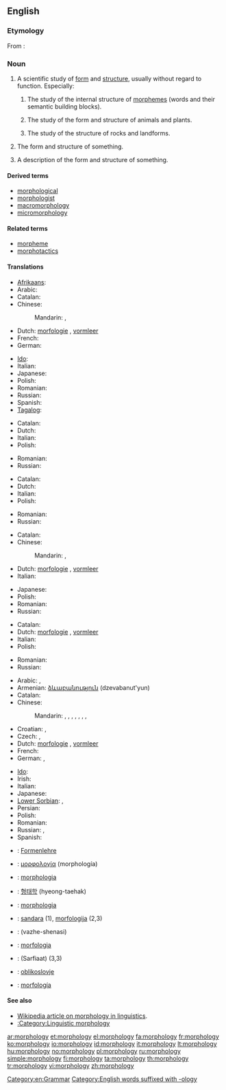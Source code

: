 ==English==

===Etymology===
From {{etyl|grc}}: {{prefix|morpho|-logy|lang=en}}

===Noun===
{{wikipedia}}
{{en-noun|morpholog|ies|-}}

# {{uncountable}} A scientific study of [[form]] and [[structure]], usually without regard to function. Especially:
## {{linguistics}} The study of the internal structure of [[morpheme]]s (words and their semantic building blocks).
## {{biology}} The study of the form and structure of animals and plants.
## {{geology}} The study of the structure of rocks and landforms.
# {{countable}} The form and structure of something.
# {{countable}} A description of the form and structure of something.

====Derived terms====
* [[morphological]]
* [[morphologist]]
* [[macromorphology]]
* [[micromorphology]]

====Related terms====
* [[morpheme]]
* [[morphotactics]]

====Translations====
{{trans-top|a scientific study of form and structure}}
* [[Afrikaans]]: {{t-|af|morfologie|xs=Afrikaans}}
* Arabic: {{t|ar|مورفولوجيا|f|tr=murfulujya}}
* Catalan: {{t|ca|morfologia|f}}
* Chinese:
*: Mandarin: {{t-|cmn|形態學|sc=Hani}},  {{t-|cmn|形态学|tr=xíngtàixué|sc=Hani}}
* Dutch: [[morfologie]] {{f}}, [[vormleer]]
* French: {{t+|fr|morphologie|f}}
* German: {{t+|de|Morphologie|f}}
{{trans-mid}}
* [[Ido]]: {{t+|io|morfologio|xs=Ido}}
* Italian: {{t+|it|morfologia|f}}
* Japanese: {{t-|ja|形態学|tr=けいたいがく, keitaigaku}}
* Polish: {{t-|pl|morfologia|f}}
* Romanian: {{t|ro|morfologie|f}}
* Russian: {{t+|ru|морфология|f|tr=morfológija}}
* Spanish: {{t+|es|morfología|f}}
* [[Tagalog]]: {{t|tl|putang ina}}
{{trans-bottom}}

{{trans-top|the form and structure of something}}
* Catalan: {{t|ca|morfologia|f}}
* Dutch: {{t+|nl|morfologie|f}}
* Italian: {{t+|it|morfologia|f}}
* Polish: {{t-|pl|morfologia|f}}
{{trans-mid}}
* Romanian: {{t|ro|morfologie|f}}
* Russian: {{t+|ru|морфология|f|tr=morfológija}}
{{trans-bottom}}

{{trans-top|a description of the form and structure of something}}
* Catalan: {{t|ca|morfologia|f}}
* Dutch: {{t+|nl|morfologie|f}}
* Italian: {{t+|it|morfologia}}
* Polish: {{t-|pl|morfologia|f}}
{{trans-mid}}
* Romanian: {{t|ro|morfologie|f}}
* Russian: {{t+|ru|морфология|f|tr=morfológija}}
{{trans-bottom}}

{{trans-top|biological study of the form and structure}}
* Catalan: {{t|ca|morfologia|f}}
* Chinese:
*: Mandarin: {{t-|cmn|形態學|sc=Hani}},  {{t-|cmn|形态学|tr=xíngtàixué|sc=Hani}}
* Dutch: [[morfologie]] {{f}}, [[vormleer]]
* Italian: {{t+|it|morfologia|f}}
{{trans-mid}}
* Japanese: {{t-|ja|形態学|tr=けいたいがく, keitaigaku}}
* Polish: {{t-|pl|morfologia|f}}
* Romanian: {{t|ro|morfologie|f}}
* Russian: {{t+|ru|морфология|f|tr=morfológija}}
{{trans-bottom}}

{{trans-top|geological study of the form and structure}}
* Catalan: {{t|ca|morfologia|f}}
* Dutch: [[morfologie]] {{f}}, [[vormleer]]
* Italian: {{t+|it|morfologia}}
* Polish: {{t-|pl|morfologia|f}}
{{trans-mid}}
* Romanian: {{t|ro|morfologie|f}}
* Russian: {{t+|ru|морфология|f|tr=morfológija}}
{{trans-bottom}}

{{trans-top|linguistic study of the form and structure}}
* Arabic: {{t|ar|صرف|m|tr=Sarf}},  {{t|ar|مورفولوجيا|f|tr=murfulujya}}
* Armenian: [[ձևաբանություն]] (dzevabanut'yun)
* Catalan: {{t|ca|morfologia|f}}
* Chinese:
*: Mandarin: {{t-|cmn|形態學|sc=Hani}},  {{t-|cmn|形态学|tr=xíngtàixué|sc=Hani}},  {{t|cmn|構詞學|sc=Hani}},  {{t|cmn|构词学|tr=gòucíxué|sc=Hani}},  {{t|cmn|詞型變化|sc=Hani}},  {{t|cmn|词型变化|tr=cíxíngbiànhuà|sc=Hani}},  {{t|cmn|語形學|sc=Hani}},  {{t|cmn|语形学|tr=yǔxíngxué|sc=Hani}}
* Croatian: {{t|hr|oblikoslovlje|n}},  {{t+|hr|morfologija|f}}
* Czech: {{t-|cs|morfologie|f}}, {{t-|cs|tvarosloví|n}}
* Dutch: [[morfologie]] {{f}}, [[vormleer]]
* French: {{t+|fr|morphologie|f}}
* German: {{t+|de|Morphologie|f}},  {{t|de|Wortbildung|f}}
{{trans-mid}}
* [[Ido]]: {{t+|io|morfologio|xs=Ido}}
* Irish: {{t|ga|moirfeolaíocht|f|xs=Irish}}
* Italian: {{t+|it|morfologia|f}}
* Japanese: {{t-|ja|形態論|tr=けいたいろん, keitairon}}
* [[Lower Sorbian]]: {{tø|dsb|słowoskład|m}},  {{tø|dsb|morfologija |f}}
* Persian: {{t|fa|صرف|xs=Persian}}
* Polish: {{t-|pl|morfologia|f}}
* Romanian: {{t|ro|morfologie|f}}
* Russian: {{t+|ru|морфология|f|tr=morfológija}},  {{t|ru|словообразование|n|tr=slovoobrazovánije}}
* Spanish: {{t+|es|morfología|f}}
{{trans-bottom}}

{{checktrans-top}}
* {{ttbc|de}}: [[Formenlehre]] {{f}}
* {{ttbc|el}}: [[μορφολογία]] (morphología) {{f}}
* {{ttbc|ia}}: [[morphologia]]
{{trans-mid}}
* {{ttbc|ko}}: [[형태학]] (hyeong-taehak)
* {{ttbc|la}}: [[morphologia]]
* {{ttbc|lt}}: [[sandara]] {{f}} (1), [[morfologija]] {{f}} (2,3)
* {{ttbc|fa}}: {{fa-Arab|[[واژهشناسی]]}} (vazhe-shenasi)
* {{ttbc|pt}}: [[morfologia]] {{f}}
* {{ttbc|sd}}: {{sd-Arab|[[صرفيات]]}} (Sarfiaat) {{f}} (3,3)
* {{ttbc|sl}}: [[oblikoslovje]]
* {{ttbc|es}}: [[morfología]] {{f}}
{{trans-bottom}}

====See also====
* [[w:morphology (linguistics)| Wikipedia article on morphology in linguistics]].
* [[:Category:Linguistic morphology]]

[[Category:en:Grammar]]
[[Category:English words suffixed with -ology]]

[[ar:morphology]]
[[et:morphology]]
[[el:morphology]]
[[fa:morphology]]
[[fr:morphology]]
[[ko:morphology]]
[[io:morphology]]
[[id:morphology]]
[[it:morphology]]
[[lt:morphology]]
[[hu:morphology]]
[[no:morphology]]
[[pl:morphology]]
[[ru:morphology]]
[[simple:morphology]]
[[fi:morphology]]
[[ta:morphology]]
[[th:morphology]]
[[tr:morphology]]
[[vi:morphology]]
[[zh:morphology]]